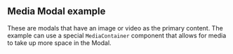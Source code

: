 
<Meta title="Examples/Media Modal" />

## Media Modal example

These are modals that have an image or video as the primary content. The example can use a special
`MediaContainer` component that allows for media to take up more space in the Modal.

<ExampleCodeBlock code={BasicExample} />
